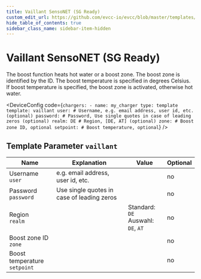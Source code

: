 ```yaml
---
title: Vaillant SensoNET (SG Ready)
custom_edit_url: https://github.com/evcc-io/evcc/blob/master/templates/definition/charger/vaillant.yaml
hide_table_of_contents: true
sidebar_class_name: sidebar-item-hidden
---
```



# Vaillant SensoNET (SG Ready)

<div className="device-detail-container">
  <div className="device-detail-content">
    <DeviceFeatures features="" />

The boost function heats hot water or a boost zone. The boost zone is identified by the ID. The boost temperature is specified in degrees Celsius. If boost temperature is specified, the boost zone is activated, otherwise hot water.


<DeviceConfig code={`chargers:
    - name: my_charger
      type: template
      template: vaillant
      user: # Username, e.g. email address, user id, etc. (optional)
      password: # Password, Use single quotes in case of leading zeros (optional)
      realm: DE # Region, [DE, AT] (optional)
      zone: # Boost zone ID, optional
      setpoint: # Boost temperature, optional`}  />
  </div>
  <div className="device-detail-icon">
    <evcc-icon
      type="charger"
      name="vaillant-sensonet-sg-ready"
      size="400px"
      alt="Vaillant SensoNET (SG Ready)"
      className="device-detail-icon-img"
    ></evcc-icon>
  </div>
</div>

## Template Parameter `vaillant`

| Name | Explanation | Value | Optional |
|-----------|-------------|-------|----------|
| Username<br/>`user` | e.g. email address, user id, etc. |  | no |
| Password<br/>`password` | Use single quotes in case of leading zeros |  | no |
| Region<br/>`realm` |  | Standard: `DE`<br/>Auswahl: `DE`, `AT` | no |
| Boost zone ID<br/>`zone` |  |  | no |
| Boost temperature<br/>`setpoint` |  |  | no |

